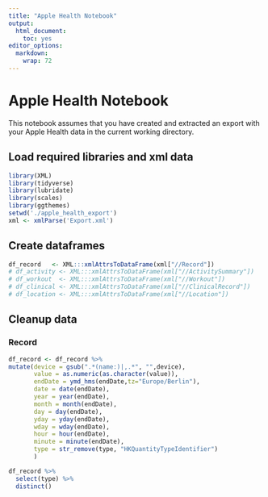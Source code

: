 ```yaml
---
title: "Apple Health Notebook"
output: 
  html_document: 
    toc: yes
editor_options: 
  markdown: 
    wrap: 72
---
```


# Apple Health Notebook

This notebook assumes that you have created and extracted an export with
your Apple Health data in the current working directory.

## Load required libraries and xml data

```r
library(XML)
library(tidyverse)
library(lubridate)
library(scales)
library(ggthemes)
setwd('./apple_health_export')
xml <- xmlParse('Export.xml')
```

## Create dataframes

```r
df_record   <- XML:::xmlAttrsToDataFrame(xml["//Record"])
# df_activity <- XML:::xmlAttrsToDataFrame(xml["//ActivitySummary"])
# df_workout  <- XML:::xmlAttrsToDataFrame(xml["//Workout"])
# df_clinical <- XML:::xmlAttrsToDataFrame(xml["//ClinicalRecord"])
# df_location <- XML:::xmlAttrsToDataFrame(xml["//Location"])
```

## Cleanup data

### Record

```r
df_record <- df_record %>%
mutate(device = gsub(".*(name:)|,.*", "",device),
       value = as.numeric(as.character(value)),
       endDate = ymd_hms(endDate,tz="Europe/Berlin"),
       date = date(endDate),
       year = year(endDate),
       month = month(endDate),
       day = day(endDate),
       yday = yday(endDate),
       wday = wday(endDate),
       hour = hour(endDate),
       minute = minute(endDate),
       type = str_remove(type, "HKQuantityTypeIdentifier")
       )

df_record %>% 
  select(type) %>% 
  distinct()
```
